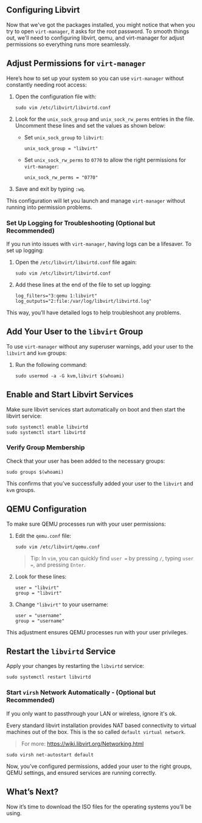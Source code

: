 ## Configuring Libvirt

Now that we've got the packages installed, you might notice that when you try to open `virt-manager`, it asks for the root password. To smooth things out, we'll need to configuring libvirt, qemu, and virt-manager for adjust permissions so everything runs more seamlessly.

## Adjust Permissions for `virt-manager`

Here’s how to set up your system so you can use `virt-manager` without constantly needing root access:

1. Open the configuration file with:
   ```shell
   sudo vim /etc/libvirt/libvirtd.conf
   ```

2. Look for the `unix_sock_group` and `unix_sock_rw_perms` entries in the file. Uncomment these lines and set the values as shown below:

   - Set `unix_sock_group` to `libvirt`:
     ```plaintext
     unix_sock_group = "libvirt"
     ```

   - Set `unix_sock_rw_perms` to `0770` to allow the right permissions for `virt-manager`:
     ```plaintext
     unix_sock_rw_perms = "0770"
     ```

3. Save and exit by typing `:wq`.

This configuration will let you launch and manage `virt-manager` without running into permission problems.

### Set Up Logging for Troubleshooting (Optional but Recommended)

If you run into issues with `virt-manager`, having logs can be a lifesaver. To set up logging:

1. Open the `/etc/libvirt/libvirtd.conf` file again:
   ```shell
   sudo vim /etc/libvirt/libvirtd.conf
   ```

2. Add these lines at the end of the file to set up logging:
   ```plaintext
   log_filters="3:qemu 1:libvirt"
   log_outputs="2:file:/var/log/libvirt/libvirtd.log"
   ```

This way, you’ll have detailed logs to help troubleshoot any problems.

## Add Your User to the `libvirt` Group

To use `virt-manager` without any superuser warnings, add your user to the `libvirt` and `kvm` groups:

1. Run the following command:
   ```shell
   sudo usermod -a -G kvm,libvirt $(whoami)
   ```

## Enable and Start Libvirt Services

Make sure libvirt services start automatically on boot and then start the libvirt service:

```shell
sudo systemctl enable libvirtd
sudo systemctl start libvirtd
```

### Verify Group Membership

Check that your user has been added to the necessary groups:

```shell
sudo groups $(whoami)
```

This confirms that you’ve successfully added your user to the `libvirt` and `kvm` groups.

## QEMU Configuration

To make sure QEMU processes run with your user permissions:

1. Edit the `qemu.conf` file:
   ```shell
   sudo vim /etc/libvirt/qemu.conf
   ```

   > Tip: In `vim`, you can quickly find `user =` by pressing `/`, typing `user =`, and pressing `Enter`.

2. Look for these lines:

   ```plaintext
   user = "libvirt"
   group = "libvirt"
   ```

3. Change `"libvirt"` to your username:

   ```plaintext
   user = "username"
   group = "username"
   ```

This adjustment ensures QEMU processes run with your user privileges.

## Restart the `libvirtd` Service

Apply your changes by restarting the `libvirtd` service:

```shell
sudo systemctl restart libvirtd
```

### Start `virsh` Network Automatically - (Optional but Recommended)

If you only want to passthrough your LAN or wireless, ignore it's ok.

Every standard libvirt installation provides NAT based connectivity to virtual machines out of the box. This is the so called `default virtual network`.

>For more: https://wiki.libvirt.org/Networking.html

```shell
sudo virsh net-autostart default
```

Now, you’ve configured permissions, added your user to the right groups, QEMU settings, and ensured services are running correctly.

## What’s Next?

Now it’s time to download the ISO files for the operating systems you’ll be using. 

